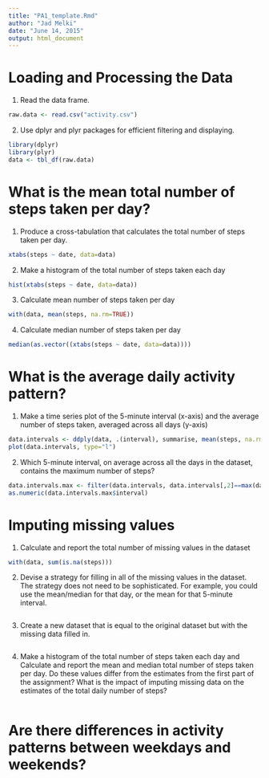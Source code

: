 ```yaml
---
title: "PA1_template.Rmd"
author: "Jad Melki"
date: "June 14, 2015"
output: html_document
---
```

# Loading and Processing the Data 

1. Read the data frame. 
``` r
raw.data <- read.csv("activity.csv")
```

2. Use dplyr and plyr packages for efficient filtering and displaying.
``` r
library(dplyr)
library(plyr)
data <- tbl_df(raw.data)
```

# What is the mean total number of steps taken per day?

1. Produce a cross-tabulation that calculates the total number of steps taken per day. 
``` r
xtabs(steps ~ date, data=data)
```

2. Make a histogram of the total number of steps taken each day
``` r
hist(xtabs(steps ~ date, data=data))
```

3. Calculate mean number of steps taken per day
``` r
with(data, mean(steps, na.rm=TRUE))
```

4. Calculate median number of steps taken per day
``` r
median(as.vector((xtabs(steps ~ date, data=data))))
```

# What is the average daily activity pattern?

1. Make a time series plot of the 5-minute interval (x-axis) and the average number of steps taken, averaged across all days (y-axis)
```r
data.intervals <- ddply(data, .(interval), summarise, mean(steps, na.rm=TRUE))
plot(data.intervals, type="l")
```

2. Which 5-minute interval, on average across all the days in the dataset, contains the maximum number of steps?
```r
data.intervals.max <- filter(data.intervals, data.intervals[,2]==max(data.intervals[,2]))
as.numeric(data.intervals.max$interval)
```

# Imputing missing values

1. Calculate and report the total number of missing values in the dataset
```r
with(data, sum(is.na(steps)))
```

2. Devise a strategy for filling in all of the missing values in the dataset. The strategy does not need to be sophisticated. For example, you could use the mean/median for that day, or the mean for that 5-minute interval.
```r

```

3. Create a new dataset that is equal to the original dataset but with the missing data filled in.
```r

```

4. Make a histogram of the total number of steps taken each day and Calculate and report the mean and median total number of steps taken per day. Do these values differ from the estimates from the first part of the assignment? What is the impact of imputing missing data on the estimates of the total daily number of steps?
```r

```

# Are there differences in activity patterns between weekdays and weekends?



